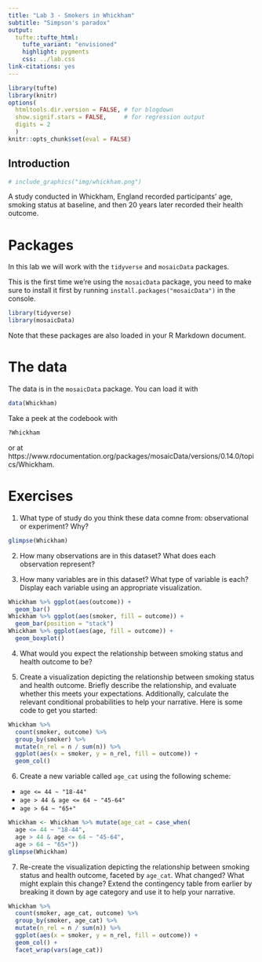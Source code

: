 ```yaml
---
title: "Lab 3 - Smokers in Whickham"
subtitle: "Simpson's paradox"
output: 
  tufte::tufte_html:
    tufte_variant: "envisioned"
    highlight: pygments
    css: ../lab.css
link-citations: yes
---
```


```r
library(tufte)
library(knitr)
options(
  htmltools.dir.version = FALSE, # for blogdown
  show.signif.stars = FALSE,     # for regression output
  digits = 2
  )
knitr::opts_chunk$set(eval = FALSE)
```

## Introduction

```r
# include_graphics("img/whickham.png")
```

A study conducted in Whickham, England recorded participants' age, smoking status at baseline, and then 20 years later recorded their health outcome.

# Packages

In this lab we will work with the `tidyverse` and `mosaicData` packages.

This is the first time we're using the `mosaicData` package, you need to make 
sure to install it first by running `install.packages("mosaicData")` in the 
console.

```r
library(tidyverse) 
library(mosaicData) 
```

Note that these packages are also loaded in your R Markdown document.


# The data

The data is in the `mosaicData` package. You can load it with

```r
data(Whickham)
```

Take a peek at the codebook with

```r
?Whickham
```

or at https://www.rdocumentation.org/packages/mosaicData/versions/0.14.0/topics/Whickham.


# Exercises

1. What type of study do you think these data comne from: observational 
   or experiment? Why?

```r
glimpse(Whickham)
```

2. How many observations are in this dataset? What does each observation 
   represent?


3. How many variables are in this dataset? What type of variable is each? 
   Display each variable using an appropriate visualization.
   
```r
Whickham %>% ggplot(aes(outcome)) + 
  geom_bar()
Whickham %>% ggplot(aes(smoker, fill = outcome)) + 
  geom_bar(position = "stack")
Whickham %>% ggplot(aes(age, fill = outcome)) + 
  geom_boxplot()
```


4. What would you expect the relationship between smoking status and 
   health outcome to be?

5. Create a visualization depicting the relationship between smoking status 
   and health outcome. Briefly describe the relationship, and evaluate whether 
   this meets your expectations. Additionally, calculate the relevant
   conditional probabilities to help your narrative. Here is some code to 
   get you started:

```r
Whickham %>%
  count(smoker, outcome) %>% 
  group_by(smoker) %>%
  mutate(n_rel = n / sum(n)) %>%
  ggplot(aes(x = smoker, y = n_rel, fill = outcome)) + 
  geom_col()
```

6. Create a new variable called `age_cat` using the following scheme:

- `age <= 44 ~ "18-44"`
- `age > 44 & age <= 64 ~ "45-64"`
- `age > 64 ~ "65+"`

```r
Whickham <- Whickham %>% mutate(age_cat = case_when(
  age <= 44 ~ "18-44",
  age > 44 & age <= 64 ~ "45-64",
  age > 64 ~ "65+")) 
glimpse(Whickham)
```


7. Re-create the visualization depicting the relationship between smoking 
status and health outcome, faceted by `age_cat`. What changed? What might 
explain this change? Extend the contingency table from earlier by 
breaking it down by age category and use it to help your narrative.

```r
Whickham %>%
  count(smoker, age_cat, outcome) %>% 
  group_by(smoker, age_cat) %>%
  mutate(n_rel = n / sum(n)) %>%
  ggplot(aes(x = smoker, y = n_rel, fill = outcome)) + 
  geom_col() + 
  facet_wrap(vars(age_cat))
```